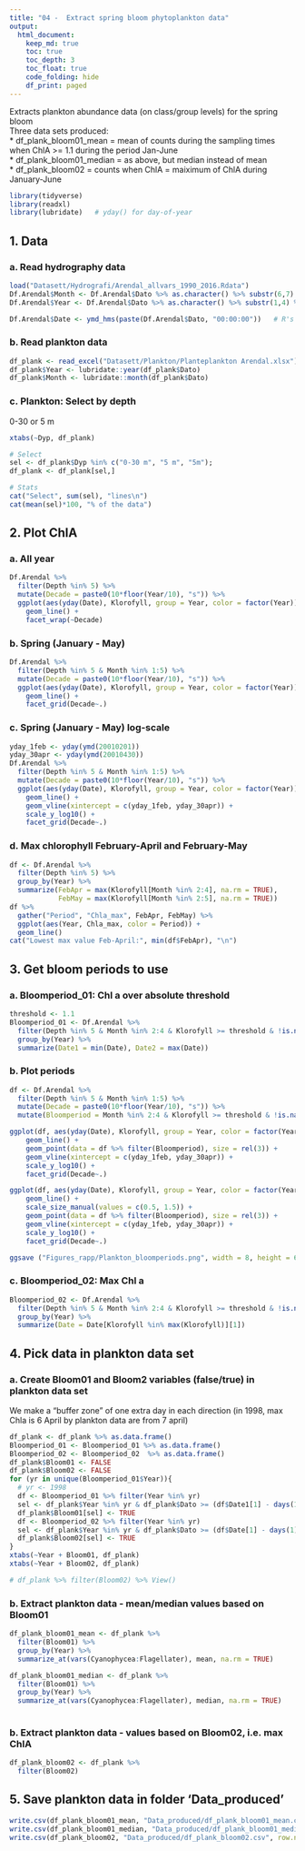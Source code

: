 ```yaml
---
title: "04 -  Extract spring bloom phytoplankton data"
output: 
  html_document:
    keep_md: true
    toc: true
    toc_depth: 3
    toc_float: true
    code_folding: hide
    df_print: paged   
---
```


Extracts plankton abundance data (on class/group levels) for the spring bloom  
Three data sets produced:  
* df_plank_bloom01_mean = mean of counts during the sampling times when ChlA >= 1.1 during the period Jan-June  
* df_plank_bloom01_median = as above, but median instead of mean  
* df_plank_bloom02 = counts when ChlA = maiximum of ChlA during January-June


```r
library(tidyverse)
library(readxl)
library(lubridate)   # yday() for day-of-year
```


## 1. Data
### a. Read hydrography data
```r
load("Datasett/Hydrografi/Arendal_allvars_1990_2016.Rdata")
Df.Arendal$Month <- Df.Arendal$Dato %>% as.character() %>% substr(6,7) %>% as.numeric()
Df.Arendal$Year <- Df.Arendal$Dato %>% as.character() %>% substr(1,4) %>% as.numeric()

Df.Arendal$Date <- ymd_hms(paste(Df.Arendal$Dato, "00:00:00"))   # R's time format
```

### b. Read plankton data
```r
df_plank <- read_excel("Datasett/Plankton/Planteplankton Arendal.xlsx") # range = "A1:V471"
df_plank$Year <- lubridate::year(df_plank$Dato)
df_plank$Month <- lubridate::month(df_plank$Dato)
```

### c. Plankton: Select by depth  
0-30 or 5 m  
```r
xtabs(~Dyp, df_plank)

# Select
sel <- df_plank$Dyp %in% c("0-30 m", "5 m", "5m"); 
df_plank <- df_plank[sel,]

# Stats
cat("Select", sum(sel), "lines\n")
cat(mean(sel)*100, "% of the data")

```

## 2. Plot ChlA
### a. All year
```r
Df.Arendal %>%
  filter(Depth %in% 5) %>%
  mutate(Decade = paste0(10*floor(Year/10), "s")) %>%
  ggplot(aes(yday(Date), Klorofyll, group = Year, color = factor(Year))) + 
    geom_line() +
    facet_wrap(~Decade)
```

### b. Spring (January - May)
```r
Df.Arendal %>%
  filter(Depth %in% 5 & Month %in% 1:5) %>%
  mutate(Decade = paste0(10*floor(Year/10), "s")) %>%
  ggplot(aes(yday(Date), Klorofyll, group = Year, color = factor(Year))) + 
    geom_line() +
    facet_grid(Decade~.)
```
### c. Spring (January - May) log-scale
```r
yday_1feb <- yday(ymd(20010201))
yday_30apr <- yday(ymd(20010430))
Df.Arendal %>%
  filter(Depth %in% 5 & Month %in% 1:5) %>%
  mutate(Decade = paste0(10*floor(Year/10), "s")) %>%
  ggplot(aes(yday(Date), Klorofyll, group = Year, color = factor(Year))) + 
    geom_line() +
    geom_vline(xintercept = c(yday_1feb, yday_30apr)) +
    scale_y_log10() +
    facet_grid(Decade~.)
```

 
### d. Max chlorophyll February-April and February-May
```r
df <- Df.Arendal %>%
  filter(Depth %in% 5) %>% 
  group_by(Year) %>%
  summarize(FebApr = max(Klorofyll[Month %in% 2:4], na.rm = TRUE),
            FebMay = max(Klorofyll[Month %in% 2:5], na.rm = TRUE))
df %>%
  gather("Period", "Chla_max", FebApr, FebMay) %>%
  ggplot(aes(Year, Chla_max, color = Period)) + 
  geom_line()
cat("Lowest max value Feb-April:", min(df$FebApr), "\n")
```

## 3. Get bloom periods to use  
### a. Bloomperiod_01: Chl a over absolute threshold  
```r
threshold <- 1.1
Bloomperiod_01 <- Df.Arendal %>%
  filter(Depth %in% 5 & Month %in% 2:4 & Klorofyll >= threshold & !is.na(Klorofyll)) %>% 
  group_by(Year) %>%
  summarize(Date1 = min(Date), Date2 = max(Date))
```

### b. Plot periods
```r
df <- Df.Arendal %>%
  filter(Depth %in% 5 & Month %in% 1:5) %>%
  mutate(Decade = paste0(10*floor(Year/10), "s")) %>%
  mutate(Bloomperiod = Month %in% 2:4 & Klorofyll >= threshold & !is.na(Klorofyll))

ggplot(df, aes(yday(Date), Klorofyll, group = Year, color = factor(Year))) + 
    geom_line() +
    geom_point(data = df %>% filter(Bloomperiod), size = rel(3)) +
    geom_vline(xintercept = c(yday_1feb, yday_30apr)) +
    scale_y_log10() +
    facet_grid(Decade~.)

ggplot(df, aes(yday(Date), Klorofyll, group = Year, color = factor(Year), size = Bloomperiod)) + 
    geom_line() +
    scale_size_manual(values = c(0.5, 1.5)) +
    geom_point(data = df %>% filter(Bloomperiod), size = rel(3)) +
    geom_vline(xintercept = c(yday_1feb, yday_30apr)) +
    scale_y_log10() +
    facet_grid(Decade~.)

ggsave ("Figures_rapp/Plankton_bloomperiods.png", width = 8, height = 6, dpi=500)

```

### c. Bloomperiod_02: Max Chl a
```r
Bloomperiod_02 <- Df.Arendal %>%
  filter(Depth %in% 5 & Month %in% 2:4 & Klorofyll >= threshold & !is.na(Klorofyll)) %>% 
  group_by(Year) %>%
  summarize(Date = Date[Klorofyll %in% max(Klorofyll)][1])

```

## 4. Pick data in plankton data set
### a. Create Bloom01 and Bloom2 variables (false/true) in plankton data set  
We make a "buffer zone" of one extra day in each direction (in 1998, max Chla is 6 April by plankton data are from 7 april)  
```r
df_plank <- df_plank %>% as.data.frame()
Bloomperiod_01 <- Bloomperiod_01 %>% as.data.frame()
Bloomperiod_02 <- Bloomperiod_02  %>% as.data.frame()
df_plank$Bloom01 <- FALSE
df_plank$Bloom02 <- FALSE
for (yr in unique(Bloomperiod_01$Year)){
  # yr <- 1998
  df <- Bloomperiod_01 %>% filter(Year %in% yr) 
  sel <- df_plank$Year %in% yr & df_plank$Dato >= (df$Date1[1] - days(1)) & df_plank$Dato <= (df$Date2[1] + days(1))
  df_plank$Bloom01[sel] <- TRUE
  df <- Bloomperiod_02 %>% filter(Year %in% yr) 
  sel <- df_plank$Year %in% yr & df_plank$Dato >= (df$Date[1] - days(1)) & df_plank$Dato <= (df$Date[1] + days(1)) 
  df_plank$Bloom02[sel] <- TRUE
}
xtabs(~Year + Bloom01, df_plank)
xtabs(~Year + Bloom02, df_plank)

# df_plank %>% filter(Bloom02) %>% View()

```

### b. Extract plankton data - mean/median values based on Bloom01
```r
df_plank_bloom01_mean <- df_plank %>%
  filter(Bloom01) %>%
  group_by(Year) %>%
  summarize_at(vars(Cyanophycea:Flagellater), mean, na.rm = TRUE)

df_plank_bloom01_median <- df_plank %>%
  filter(Bloom01) %>%
  group_by(Year) %>%
  summarize_at(vars(Cyanophycea:Flagellater), median, na.rm = TRUE)
    
```

### b. Extract plankton data - values based on Bloom02, i.e. max ChlA
```r
df_plank_bloom02 <- df_plank %>%
  filter(Bloom02)

```

## 5. Save plankton data in folder 'Data_produced'  
```r
write.csv(df_plank_bloom01_mean, "Data_produced/df_plank_bloom01_mean.csv", row.names = FALSE, quote = FALSE)
write.csv(df_plank_bloom01_median, "Data_produced/df_plank_bloom01_median.csv", row.names = FALSE, quote = FALSE)
write.csv(df_plank_bloom02, "Data_produced/df_plank_bloom02.csv", row.names = FALSE, quote = FALSE)
```



